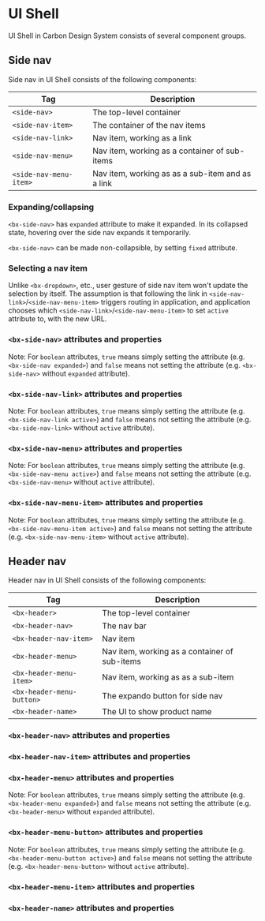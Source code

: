 
# UI Shell

UI Shell in Carbon Design System consists of several component groups.

## Side nav

Side nav in UI Shell consists of the following components:

| Tag                    | Description                                      |
| ---------------------- | ------------------------------------------------ |
| `<side-nav>`           | The top-level container                          |
| `<side-nav-item>`      | The container of the nav items                   |
| `<side-nav-link>`      | Nav item, working as a link                      |
| `<side-nav-menu>`      | Nav item, working as a container of sub-items    |
| `<side-nav-menu-item>` | Nav item, working as as a sub-item and as a link |

<Preview withToolbar>
  <Story id="components-ui-shell--side-nav" />
</Preview>

### Expanding/collapsing

`<bx-side-nav>` has `expanded` attribute to make it expanded. In its collapsed state, hovering over the side nav expands it temporarily.

`<bx-side-nav>` can be made non-collapsible, by setting `fixed` attribute.

### Selecting a nav item

Unlike `<bx-dropdown>`, etc., user gesture of side nav item won't update the selection by itself. The assumption is that following the link in `<side-nav-link>`/`<side-nav-menu-item>` triggers routing in application, and application chooses which `<side-nav-link>`/`<side-nav-menu-item>` to set `active` attribute to, with the new URL.

### `<bx-side-nav>` attributes and properties

Note: For `boolean` attributes, `true` means simply setting the attribute (e.g. `<bx-side-nav expanded>`) and `false` means not setting the attribute (e.g. `<bx-side-nav>` without `expanded` attribute).

<Props of="bx-side-nav" />

### `<bx-side-nav-link>` attributes and properties

Note: For `boolean` attributes, `true` means simply setting the attribute (e.g. `<bx-side-nav-link active>`) and `false` means not setting the attribute (e.g. `<bx-side-nav-link>` without `active` attribute).

<Props of="bx-side-nav-link" />

### `<bx-side-nav-menu>` attributes and properties

Note: For `boolean` attributes, `true` means simply setting the attribute (e.g. `<bx-side-nav-menu active>`) and `false` means not setting the attribute (e.g. `<bx-side-nav-menu>` without `active` attribute).

<Props of="bx-side-nav-menu" />

### `<bx-side-nav-menu-item>` attributes and properties

Note: For `boolean` attributes, `true` means simply setting the attribute (e.g. `<bx-side-nav-menu-item active>`) and `false` means not setting the attribute (e.g. `<bx-side-nav-menu-item>` without `active` attribute).

<Props of="bx-side-nav-menu-item" />

## Header nav

Header nav in UI Shell consists of the following components:

| Tag                       | Description                                   |
| ------------------------- | --------------------------------------------- |
| `<bx-header>`             | The top-level container                       |
| `<bx-header-nav>`         | The nav bar                                   |
| `<bx-header-nav-item>`    | Nav item                                      |
| `<bx-header-menu>`        | Nav item, working as a container of sub-items |
| `<bx-header-menu-item>`   | Nav item, working as as a sub-item            |
| `<bx-header-menu-button>` | The expando button for side nav               |
| `<bx-header-name>`        | The UI to show product name                   |

<Preview withToolbar>
  <Story id="components-ui-shell--header" />
</Preview>

### `<bx-header-nav>` attributes and properties

<Props of="bx-header-nav" />

### `<bx-header-nav-item>` attributes and properties

<Props of="bx-header-nav-item" />

### `<bx-header-menu>` attributes and properties

Note: For `boolean` attributes, `true` means simply setting the attribute (e.g. `<bx-header-menu expanded>`) and `false` means not setting the attribute (e.g. `<bx-header-menu>` without `expanded` attribute).

<Props of="bx-header-menu" />

### `<bx-header-menu-button>` attributes and properties

Note: For `boolean` attributes, `true` means simply setting the attribute (e.g. `<bx-header-menu-button active>`) and `false` means not setting the attribute (e.g. `<bx-header-menu-button>` without `active` attribute).

<Props of="bx-header-menu-button" />

### `<bx-header-menu-item>` attributes and properties

<Props of="bx-header-menu-item" />

### `<bx-header-name>` attributes and properties

<Props of="bx-header-name" />
